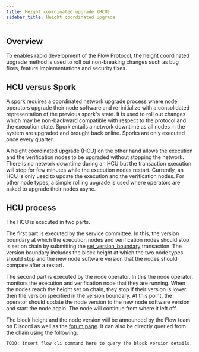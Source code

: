 ```yaml
---
title: Height coordinated upgrade (HCU)
sidebar_title: Height coordinated upgrade
---
```


## Overview

To enables rapid development of the Flow Protocol, the height coordinated upgrade method is used to roll out non-breaking changes such as bug fixes,
feature implementations and security fixes.

## HCU versus Spork

A [spork](./spork.mdx) requires a coordinated network upgrade process where node operators upgrade their node software and
re-initialize with a consolidated representation of the previous spork's state.
It is used to roll out changes which may be non-backward compatible with respect to the protocol and the execution state.
Spork entails a network downtime as all nodes in the system are upgraded and brought back online.
Sporks are only executed once every quarter.

A height coordinated upgrade (HCU) on the other hand allows the execution and the verification nodes to be upgraded without stopping the network.
There is no network downtime during an HCU but the transaction execution will stop for few minutes while the execution nodes restart.
Currently, an HCU is only used to update the execution and the verification nodes.
For other node types, a simple rolling upgrade is used where operators are asked to upgrade their nodes async.

## HCU process

The HCU is executed in two parts.

The first part is executed by the service committee. In this, the version boundary at which the execution nodes and verification nodes should stop is set on chain by submitting the [set_version_boundary](https://github.com/onflow/flow-core-contracts/blob/master/transactions/nodeVersionBeacon/admin/set_version_boundary.cdc) transaction.
The version boundary includes the block height at which the two node types should stop and the new node software version that the nodes should compare after a restart.


The second part is executed by the node operator. In this the node operator, monitors the execution and verification node that they are running. When the nodes reach the height set on chain, they stop if their version is lower then the version specified in the version boundary.
At this point, the operator should update the node version to the new node software version and start the node again. The node will continue from where it left off.

The block height and the node version will be announced by the Flow team on Discord as well as the [forum page](https://forum.onflow.org/c/mainnet-sporks/36).
It can also be directly queried from the chain using the following,

```
TODO: insert flow cli command here to query the block version details.
```
